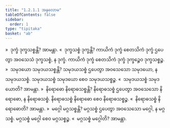 ```yaml
---
title: "1.2.1.1 အနုလောမ"
tableOfContents: false
sidebar:
  order: 1
type: "tipitaka"
basket: "ab"
---
```



<DynamicBreadcrumb />

<Division number="10">

<Paragraph number="116">
»  ဒုက္ခံ ဒုက္ခသစ္စန္တိ? အာမန္တာ.
</Paragraph>

<Paragraph number="117">
«  ဒုက္ခသစ္စံ ဒုက္ခန္တိ?
</Paragraph>

<Paragraph number="118">
ကာယိကံ ဒုက္ခံ စေတသိကံ ဒုက္ခံ ဌပေတွာ အဝသေသံ ဒုက္ခသစ္စံ, န ဒုက္ခံ. ကာယိကံ ဒုက္ခံ စေတသိကံ ဒုက္ခံ ဒုက္ခဉ္စေဝ ဒုက္ခသစ္စဉ္စ.
</Paragraph>

<Paragraph number="119">
»  သမုဒယော သမုဒယသစ္စန္တိ?
</Paragraph>

<Paragraph number="120">
သမုဒယသစ္စံ ဌပေတွာ အဝသေသော သမုဒယော, န သမုဒယသစ္စံ. သမုဒယသစ္စံ သမုဒယော စေဝ သမုဒယသစ္စဉ္စ.
</Paragraph>

<Paragraph number="121">
«  သမုဒယသစ္စံ သမုဒယောတိ? အာမန္တာ.
</Paragraph>

<Paragraph number="122">
»  နိရောဓော နိရောဓသစ္စန္တိ?
</Paragraph>

<Paragraph number="123">
နိရောဓသစ္စံ ဌပေတွာ အဝသေသော နိရောဓော, န နိရောဓသစ္စံ. နိရောဓသစ္စံ နိရောဓော စေဝ နိရောဓသစ္စဉ္စ.
</Paragraph>

<Paragraph number="124">
«  နိရောဓသစ္စံ နိရောဓောတိ? အာမန္တာ.
</Paragraph>

<Paragraph number="125">
»  မဂ္ဂေါ မဂ္ဂသစ္စန္တိ?
</Paragraph>

<Paragraph number="126">
မဂ္ဂသစ္စံ ဌပေတွာ အဝသေသော မဂ္ဂေါ, န မဂ္ဂသစ္စံ. မဂ္ဂသစ္စံ မဂ္ဂေါ စေဝ မဂ္ဂသစ္စဉ္စ.
</Paragraph>

<Paragraph number="127">
«  မဂ္ဂသစ္စံ မဂ္ဂေါတိ? အာမန္တာ.
</Paragraph>
</Division>